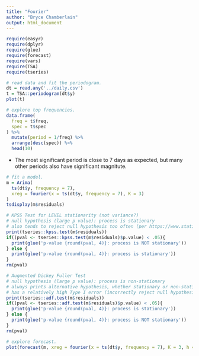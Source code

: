 ---
title: "Fourier"
author: "Bryce Chamberlain"
output: html_document
---

```{r message = FALSE, warning = FALSE}
require(easyr)
require(dplyr)
require(glue)
require(forecast)
require(vars)
require(TSA)
require(tseries)
```

```{r}
# read data and fit the periodogram.
dt = read.any('../daily.csv')
t = TSA::periodogram(dt$y)
plot(t)
```
```{r}
# explore top frequencies.
data.frame(
  freq = t$freq,
  spec = t$spec
) %>% 
  mutate(period = 1/freq) %>%
  arrange(desc(spec)) %>%
  head(10)
```

* The most significant period is close to 7 days as expected, but many other periods also have significant magnitute.

```{r}
# fit a model.
m = Arima(          
  ts(dt$y, frequency = 7),
  xreg = fourier(x = ts(dt$y, frequency = 7), K = 3)
)
tsdisplay(m$residuals)
```

```{r}
# KPSS Test for LEVEL stationarity (not variance?)
# null hypothesis (large p value): process is stationary
# also tends to reject null hypothesis too often (per https://www.statisticshowto.com/kpss-test/)
print(tseries::kpss.test(m$residuals))
if((pval <- tseries::kpss.test(m$residuals)$p.value) < .05){
  print(glue('p-value {round(pval, 4)}: process is NOT stationary'))
} else {
  print(glue('p-value {round(pval, 4)}: process is stationary'))
}
rm(pval)
```

```{r}
# Augmented Dickey Fuller Test
# null hypothesis (large p value): process is non-stationary
# always prints alternative hypothesis, whether stationary or non-stationary.
# has a relatively high Type I error (incorrectly reject null hypothesis) rate (per https://www.statisticshowto.com/adf-augmented-dickey-fuller-test)
print(tseries::adf.test(m$residuals))
if((pval <- tseries::adf.test(m$residuals)$p.value) < .05){
  print(glue('p-value {round(pval, 4)}: process is stationary'))
} else {
  print(glue('p-value {round(pval, 4)}: process is NOT stationary'))
}
rm(pval)
```

```{r}
# explore forecast.
plot(forecast(m, xreg = fourier(x = ts(dt$y, frequency = 7), K = 3, h = 14), h = 14))
```